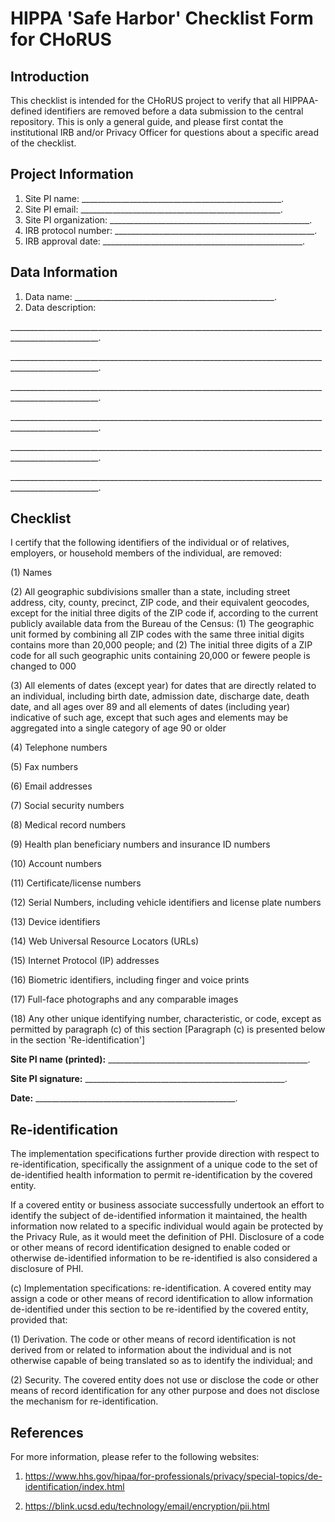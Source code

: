 # **HIPPA 'Safe Harbor' Checklist Form for CHoRUS**

## Introduction

This checklist is intended for the CHoRUS project to verify that all HIPPAA-defined identifiers are removed before a data submission to the central repository. This is only a general guide, and please first contat the institutional IRB and/or Privacy Officer for questions about a specific aread of the checklist.

## Project Information
1. Site PI name:          __________________________________________________.
2. Site PI email:         __________________________________________________.
3. Site PI organization:  __________________________________________________.
4. IRB protocol number:   __________________________________________________.
5. IRB approval date:     __________________________________________________.

## Data Information
1. Data name:  __________________________________________________.
2. Data description:

____________________________________________________________________________________________________.

____________________________________________________________________________________________________.

____________________________________________________________________________________________________.

____________________________________________________________________________________________________.

____________________________________________________________________________________________________.

____________________________________________________________________________________________________.


## Checklist

I certify that the following identifiers of the individual or of relatives, employers, or household members of the individual, are removed:

(1) Names

(2) All geographic subdivisions smaller than a state, including street address, city, county, precinct, ZIP code, and their equivalent geocodes, except for the initial three digits of the ZIP code if, according to the current publicly available data from the Bureau of the Census: 
    (1) The geographic unit formed by combining all ZIP codes with the same three initial digits contains more than 20,000 people; and
    (2) The initial three digits of a ZIP code for all such geographic units containing 20,000 or fewere people is changed to 000

(3) All elements of dates (except year) for dates that are directly related to an individual, including birth date, admission date, discharge date, death date, and all ages over 89 and all elements of dates (including year) indicative of such age, except that such ages and elements may be aggregated into a single category of age 90 or older

(4) Telephone numbers

(5) Fax numbers

(6) Email addresses

(7) Social security numbers

(8) Medical record numbers

(9) Health plan beneficiary numbers and insurance ID numbers

(10) Account numbers

(11) Certificate/license numbers

(12) Serial Numbers, including vehicle identifiers and license plate numbers

(13) Device identifiers

(14) Web Universal Resource Locators (URLs)

(15) Internet Protocol (IP) addresses

(16) Biometric identifiers, including finger and voice prints

(17) Full-face photographs and any comparable images

(18) Any other unique identifying number, characteristic, or code, except as permitted by paragraph (c) of this section [Paragraph (c) is presented below in the section 'Re-identification']


**Site PI name (printed):**  __________________________________________________.

**Site PI signature:**       __________________________________________________.

**Date:**                    __________________________________________________.

## Re-identification

The implementation specifications further provide direction with respect to re-identification, specifically the assignment of a unique code to the set of de-identified health information to permit re-identification by the covered entity.

If a covered entity or business associate successfully undertook an effort to identify the subject of de-identified information it maintained, the health information now related to a specific individual would again be protected by the Privacy Rule, as it would meet the definition of PHI.  Disclosure of a code or other means of record identification designed to enable coded or otherwise de-identified information to be re-identified is also considered a disclosure of PHI.

(c) Implementation specifications: re-identification. A covered entity may assign a code or other means of record identification to allow information de-identified under this section to be re-identified by the covered entity, provided that:

(1) Derivation. The code or other means of record identification is not derived from or related to information about the individual and is not otherwise capable of being translated so as to identify the individual; and

(2) Security. The covered entity does not use or disclose the code or other means of record identification for any other purpose and does not disclose the mechanism for re-identification.


## References

For more information, please refer to the following websites:

1.  https://www.hhs.gov/hipaa/for-professionals/privacy/special-topics/de-identification/index.html

2.  https://blink.ucsd.edu/technology/email/encryption/pii.html




